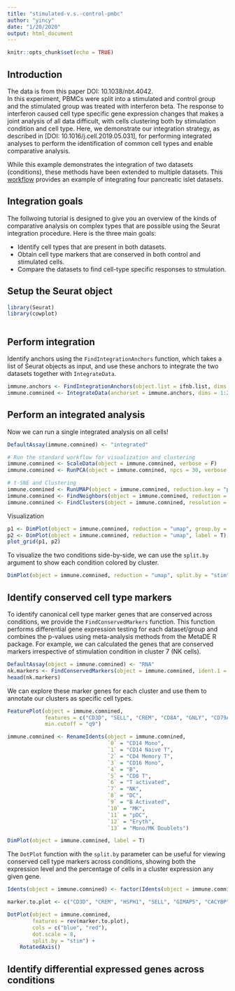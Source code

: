 ```yaml
---
title: "stimulated-v.s.-control-pmbc"
author: "yincy"
date: "1/20/2020"
output: html_document
---
```


```r
knitr::opts_chunk$set(echo = TRUE)
```

## Introduction  
The data is from this paper DOI: 10.1038/nbt.4042.     
In this experiment, PBMCs were split into a stimulated and control group and the stimulated group was treated with interferon beta. The response to interferon caused cell type specific gene expression changes that makes a joint analysis of all data difficult, with cells clustering both by stimulation condition and cell type. Here, we demonstrate our integration strategy, as described in [DOI: 10.1016/j.cell.2019.05.031], for performing integrated analyses to perform the identification of common cell types and enable comparative analysis.  

While this example demonstrates the integration of two datasets (conditions), these methods have been extended to multiple datasets. This [workflow](https://satijalab.org/seurat/pancreas_integration_label_transfer.html) provides an example of integrating four pancreatic islet datasets.  


## Integration goals  
The follwoing tutorial is designed to give you an overview of the kinds of comparative analysis on complex types that are possible using the Seurat integration procedure. Here is the three main goals:  

- Identify cell types that are present in both datasets.  
- Obtain cell type markers that are conserved in both control and stimulated cells.  
- Compare the datasets to find cell-type specific responses to stmulation.  


## Setup the Seurat object  
```r
library(Seurat)
library(cowplot)
```


```r

```


## Perform integration  
Identify anchors using the `FindIntegrationAnchors` function, which takes a list of Seurat objects as input, and use these anchors to integrate the two datasets together with `IntegrateData`.  
```r
immune.anchors <- FindIntegrationAnchors(object.list = ifnb.list, dims = 1:20)
immune.comnined <- IntegrateData(anchorset = immune.anchors, dims = 1:20)
```



## Perform an integrated analysis  
Now we can run a single integrated analysis on all cells!  

```r
DefaultAssay(immune.comnined) <- "integrated"

# Run the standard workflow for visualization and clustering  
immune.comnined <- ScaleData(object = immune.comnined, verbose = F)
immune.comnined <- RunPCA(object = immune.comnined, npcs = 30, verbose = F)

# t-SNE and Clustering  
immune.comnined <- RunUMAP(object = immune.comnined, reduction.key = "pca", dims = 1:20)
immune.comnined <- FindNeighbors(object = immune.comnined, reduction = "pca", dims = 1:20)
immune.comnined <- FindClusters(object = immune.comnined, resolution = 0.5)
```


Visualization  
```r
p1 <- DimPlot(object = immune.comnined, reduction = "umap", group.by = "stim")
p2 <- DimPlot(object = immune.comnined, reduction = "umap", label = T)
plot_grid(p1, p2)
```


To visualize the two conditions side-by-side, we can use the `split.by` argument to show each condition colored by cluster.  
```r
DimPlot(object = immune.comnined, reduction = "umap", split.by = "stim")
```



## Identify conserved cell type markers  
To identify canonical cell type marker genes that are conserved across conditions, we provide the `FindConservedMarkers` function. This function performs differential gene expression testing for each dataset/group and combines the p-values using meta-analysis methods from the MetaDE R package. For example, we can calculated the genes that are conserved markers irrespective of stimulation condition in cluster 7 (NK cells).  

```r
DefaultAssay(object = immune.comnined) <- "RNA"
nk.markers <- FindConservedMarkers(object = immune.comnined, ident.1 = 7, grouping.var = "stim", verbose = F)
heaad(nk.markers)
```


We can explore these marker genes for each cluster and use them to annotate our clusters as specific cell types.  
```r
FeaturePlot(object = immune.comnined, 
            features = c("CD3D", "SELL", "CREM", "CD8A", "GNLY", "CD79A", "FCGR3A", "CCL2", "PPBP"),
            min.cutoff = "q9")
```


```r
immune.comnined <- RenameIdents(object = immune.comnined, 
                                `0` = "CD14 Mono",
                                `1` = "CD14 Naive T",
                                `2` = "CD4 Memory T",
                                `3` = "CD16 Mono",
                                `4` = "B",
                                `5` = "CD8 T",
                                `6` = "T activated",
                                `7` = "NK",
                                `8` = "DC", 
                                `9` = "B Activated",
                                `10` = "MK",
                                `11` = "pDC",
                                `12` = "Eryth",
                                `13` = "Mono/MK Doublets")

DimPlot(object = immune.comnined, label = T)
```


The `DotPlot` function with the `split.by` parameter can be useful for viewing conserved cell type markers across conditions, showing both the expression level and the percentage of cells in a cluster expression any given gene.  
```r
Idents(object = immune.comnined) <- factor(Idents(object = immune.comnined), levels = c("Mono/Mk Doublets", "pDC",  "Eryth", "Mk", "DC", "CD14 Mono", "CD16 Mono", "B Activated", "B", "CD8 T", "NK", "T activated", "CD4 Naive T", "CD4 Memory T"))

marker.to.plot <- c("CD3D", "CREM", "HSPH1", "SELL", "GIMAP5", "CACYBP", "GNLY", "NKG7", "CCL5",  "CD8A", "MS4A1", "CD79A", "MIR155HG", "NME1", "FCGR3A", "VMO1", "CCL2", "S100A9", "HLA-DQA1", "GPR183", "PPBP", "GNG11", "HBA2", "HBB", "TSPAN13", "IL3RA", "IGJ")

DotPlot(object = immune.comnined, 
        features = rev(marker.to.plot), 
        cols = c("blue", "red"), 
        dot.scale = 8, 
        split.by = "stim") +
    RotatedAxis()
```



## Identify differential expressed genes across conditions  











